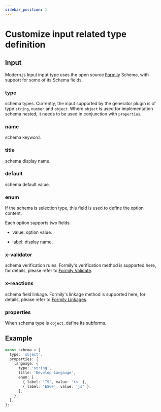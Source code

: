 ```yaml
---
sidebar_position: 1
---
```


# Customize input related type definition

## Input

Modern.js Input input type uses the open source [Formily](https://formilyjs.org/) Schema, with support for some of its Schema fields.

### type

schema types. Currently, the input supported by the generator plugin is of type `string`, `number` and `object`. Where `object` is used for implementation schema nested, it needs to be used in conjunction with `properties`.

### name

schema keyword.

### title

schema display name.

### default

schema default value.

### enum

If the schema is selection type, this field is used to define the option content.

Each option supports two fields:

- value: option value.

- label: display name.

### x-validator

schema verification rules. Formily's verification method is supported here, for details, please refer to [Formily Validate](https://formilyjs.org/zh-CN/guide/advanced/validate).

### x-reactions

schema field linkage. Formily's linkage method is supported here, for details, please refer to [Formily Linkages](https://formilyjs.org/zh-CN/guide/advanced/linkages).

### properties

When schema type is `object`, define its subforms.

## Example

```ts
const schema = {
  type: 'object',
  properties: {
    language: {
      type: 'string',
      title: 'Develop Langauge',
      enum: [
        { label: 'TS', value: 'ts' },
        { label: 'ES6+', value: 'js' },
      ],
    },
  },
};
```

